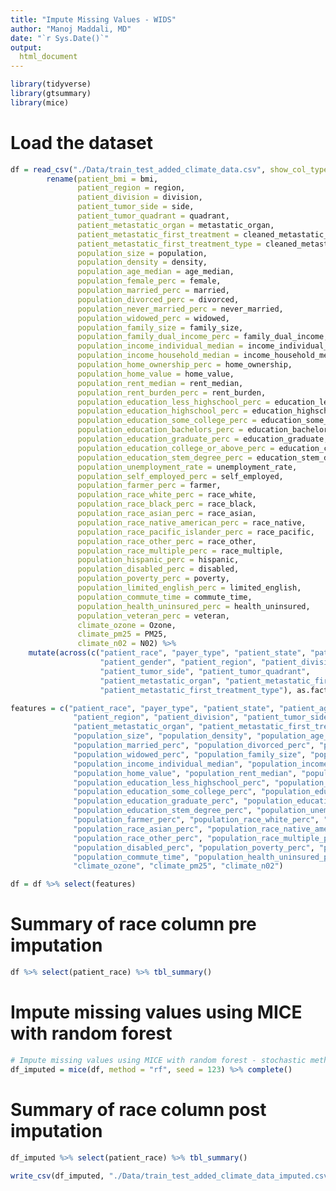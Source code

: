 ```yaml
---
title: "Impute Missing Values - WIDS"
author: "Manoj Maddali, MD"
date: "`r Sys.Date()`"
output:
  html_document
---
```


```r
library(tidyverse)
library(gtsummary)
library(mice)
```

# Load the dataset
``` r
df = read_csv("./Data/train_test_added_climate_data.csv", show_col_types = FALSE) %>%
        rename(patient_bmi = bmi,
               patient_region = region,
               patient_division = division,
               patient_tumor_side = side,
               patient_tumor_quadrant = quadrant,
               patient_metastatic_organ = metastatic_organ,
               patient_metastatic_first_treatment = cleaned_metastatic_first_treatment,
               patient_metastatic_first_treatment_type = cleaned_metastatic_first_treatment_type,
               population_size = population,
               population_density = density,
               population_age_median = age_median,
               population_female_perc = female,
               population_married_perc = married,
               population_divorced_perc = divorced,
               population_never_married_perc = never_married,
               population_widowed_perc = widowed,
               population_family_size = family_size,
               population_family_dual_income_perc = family_dual_income,
               population_income_individual_median = income_individual_median,
               population_income_household_median = income_household_median,
               population_home_ownership_perc = home_ownership,
               population_home_value = home_value,
               population_rent_median = rent_median,
               population_rent_burden_perc = rent_burden,
               population_education_less_highschool_perc = education_less_highschool,
               population_education_highschool_perc = education_highschool,
               population_education_some_college_perc = education_some_college,
               population_education_bachelors_perc = education_bachelors,
               population_education_graduate_perc = education_graduate,
               population_education_college_or_above_perc = education_college_or_above,
               population_education_stem_degree_perc = education_stem_degree,
               population_unemployment_rate = unemployment_rate,
               population_self_employed_perc = self_employed,
               population_farmer_perc = farmer,
               population_race_white_perc = race_white,
               population_race_black_perc = race_black,
               population_race_asian_perc = race_asian,
               population_race_native_american_perc = race_native,
               population_race_pacific_islander_perc = race_pacific,
               population_race_other_perc = race_other,
               population_race_multiple_perc = race_multiple,
               population_hispanic_perc = hispanic,
               population_disabled_perc = disabled,
               population_poverty_perc = poverty,
               population_limited_english_perc = limited_english,
               population_commute_time = commute_time,
               population_health_uninsured_perc = health_uninsured,
               population_veteran_perc = veteran,
               climate_ozone = Ozone,
               climate_pm25 = PM25,
               climate_n02 = N02) %>%
    mutate(across(c("patient_race", "payer_type", "patient_state", "patient_zip3", 
                    "patient_gender", "patient_region", "patient_division", 
                    "patient_tumor_side", "patient_tumor_quadrant",
                    "patient_metastatic_organ", "patient_metastatic_first_treatment",
                    "patient_metastatic_first_treatment_type"), as.factor))

features = c("patient_race", "payer_type", "patient_state", "patient_age", "patient_gender", "patient_bmi",
              "patient_region", "patient_division", "patient_tumor_side", "patient_tumor_quadrant",
              "patient_metastatic_organ", "patient_metastatic_first_treatment", "patient_metastatic_first_treatment_type",
              "population_size", "population_density", "population_age_median", "population_female_perc",
              "population_married_perc", "population_divorced_perc", "population_never_married_perc",
              "population_widowed_perc", "population_family_size", "population_family_dual_income_perc",
              "population_income_individual_median", "population_income_household_median", "population_home_ownership_perc",
              "population_home_value", "population_rent_median", "population_rent_burden_perc",
              "population_education_less_highschool_perc", "population_education_highschool_perc",
              "population_education_some_college_perc", "population_education_bachelors_perc",
              "population_education_graduate_perc", "population_education_college_or_above_perc",
              "population_education_stem_degree_perc", "population_unemployment_rate", "population_self_employed_perc",
              "population_farmer_perc", "population_race_white_perc", "population_race_black_perc",
              "population_race_asian_perc", "population_race_native_american_perc", "population_race_pacific_islander_perc",
              "population_race_other_perc", "population_race_multiple_perc", "population_hispanic_perc",
              "population_disabled_perc", "population_poverty_perc", "population_limited_english_perc",
              "population_commute_time", "population_health_uninsured_perc", "population_veteran_perc",
              "climate_ozone", "climate_pm25", "climate_n02")

df = df %>% select(features)
```

# Summary of race column pre imputation
``` r
df %>% select(patient_race) %>% tbl_summary()
```

# Impute missing values using MICE with random forest
``` r
# Impute missing values using MICE with random forest - stochastic method rather than linear due to imbalance of race category
df_imputed = mice(df, method = "rf", seed = 123) %>% complete()
```

# Summary of race column post imputation
``` r
df_imputed %>% select(patient_race) %>% tbl_summary()

write_csv(df_imputed, "./Data/train_test_added_climate_data_imputed.csv")
```